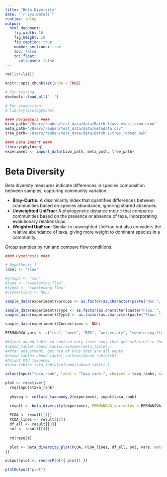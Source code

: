 ```yaml
---
title: "Beta Diversity"
date: "`r Sys.Date()`"
runtime: shiny
output: 
  html_document:
    fig_width: 16
    fig_height: 10
    fig_caption: true
    number_sections: true
    toc: false
    toc_float:
      collapsed: false
---
```


```r
rm(list=ls())

knitr::opts_chunk$set(echo = TRUE)

# For testing
devtools::load_all("..")

# For production
# library(EcologyCore)
```

```r
#### Parameters ####
biom_path="/Users/reuben/test_data/data/Batch 1/asv_even_taxon.biom"
meta_path="/Users/reuben/test_data/data/metadata.csv"
tree_path="/Users/reuben/test_data/data/Batch 1/tree_rooted.nwk"
```

```r
#### Data Import ####
library(phyloseq)
experiment <- import_data(biom_path, meta_path, tree_path)
```

# Beta Diversity

Beta diversity measures indicate differences in species composition between samples, capturing community variation.

- **Bray-Curtis:** A dissimilarity index that quantifies differences between communities based on species abundance, ignoring shared absences.
- **Unweighted UniFrac:** A phylogenetic distance metric that compares communities based on the presence or absence of taxa, incorporating evolutionary relationships.
- **Weighted UniFrac:** Similar to unweighted UniFrac but also considers the relative abundance of taxa, giving more weight to dominant species in a community.

Group samples by run and compare flow conditions.

```r
#### Hypothesis ####

# Hypothesis 1
label <- "Flow"

#groups <- "run"
#type <- "sweetening.flow"
#type2 <- "sweetening.flow"
#connections <- NULL

sample_data(experiment)$Groups <- as.factor(as.character(paste("Run ", sample_data(experiment)$run)))

sample_data(experiment)$Type <- as.factor(as.character(paste("Flow: ", sample_data(experiment)$sweetening.flow)))
sample_data(experiment)$Type2 <- as.factor(as.character(paste("Flow: ", sample_data(experiment)$sweetening.flow)))

sample_data(experiment)$Connections <- NULL

PERMANOVA_vars <- c("run", "week", "BED", "wet.vs.dry", "sweetening.flow")
```

```r
#Adjust abund_table to contain only those rows that got selected in the Hypothesis space
#abund_table<-abund_table[rownames(meta_table),]
#After adjustment, get rid of OTUs that are all empty
#abund_table<-abund_table[,colSums(abund_table)>0]
#Adjust OTU taxonomy
#taxa_table<-taxa_table[colnames(abund_table),]
```

```r
selectInput("taxa_rank", label = "Taxa rank:", choices = taxa_ranks, selected = taxa_ranks[1])

plot <- reactive({
  req(input$taxa_rank)
  
  physeq <- collate_taxonomy_2(experiment, input$taxa_rank)

  result <- beta_diversity(experiment, PERMANOVA_variables = PERMANOVA_vars, taxa_rank = input$taxa_rank)
  
  PCOA <- result[[1]]
  PCOA_lines <- result[[2]]
  df_ell <- result[[3]]
  sol <- result[[4]]
  
  rm(result)

  plot <- beta_diversity_plot(PCOA, PCOA_lines, df_ell, sol, vars, meta_table = meta_table)
})

output$plot <- renderPlot({ plot() })

plotOutput("plot")
```
